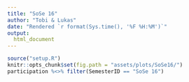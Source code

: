 ```yaml
---
title: "SoSe 16"
author: "Tobi & Lukas"
date: "Rendered `r format(Sys.time(), '%F %H:%M')`"
output:
  html_document
---
```


```r
source("setup.R")
knitr::opts_chunk$set(fig.path = "assets/plots/SoSe16/")
participation %<>% filter(SemesterID == "SoSe 16")
```
